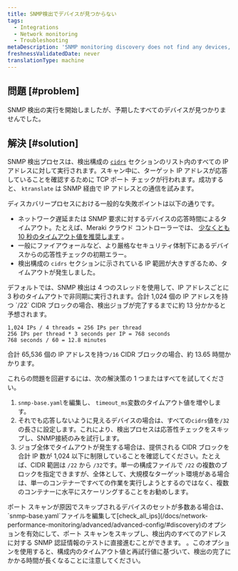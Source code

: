 ```yaml
---
title: SNMP検出でデバイスが見つからない
tags:
  - Integrations
  - Network monitoring
  - Troubleshooting
metaDescription: 'SNMP monitoring discovery does not find any devices, or you didn''t find all of the devices you expected.'
freshnessValidatedDate: never
translationType: machine
---
```


## 問題 [#problem]

SNMP 検出の実行を開始しましたが、予期したすべてのデバイスが見つかりませんでした。

## 解決 [#solution]

SNMP 検出プロセスは、検出構成の [`cidrs`](/docs/network-performance-monitoring/advanced/advanced-config/#discovery) セクションのリスト内のすべての IP アドレスに対して実行されます。スキャン中に、ターゲット IP アドレスが応答していることを確認するために TCP ポート チェックが行われます。成功すると、 `ktranslate` は SNMP 経由で IP アドレスとの通信を試みます。

ディスカバリープロセスにおける一般的な失敗ポイントは以下の通りです。

* ネットワーク遅延または SNMP 要求に対するデバイスの応答時間によるタイムアウト。たとえば、Meraki クラウド コントローラーでは、 [少なくとも 10 秒のタイムアウト値を推奨します](https://documentation.meraki.com/General_Administration/Monitoring_and_Reporting/SNMP_Overview_and_Configuration) 。
* 一般にファイアウォールなど、より厳格なセキュリティ体制下にあるデバイスからの応答性チェックの初期エラー。
* 検出構成の `cidrs` セクションに示されている IP 範囲が大きすぎるため、タイムアウトが発生しました。

<Callout variant="important">
  デフォルトでは、SNMP 検出は 4 つのスレッドを使用して、IP アドレスごとに 3 秒のタイムアウトで非同期に実行されます。合計 1,024 個の IP アドレスを持つ `/22` CIDR ブロックの場合、検出ジョブが完了するまでに約 13 分かかると予想されます。

  ```
  1,024 IPs / 4 threads = 256 IPs per thread 
  256 IPs per thread * 3 seconds per IP = 768 seconds
  768 seconds / 60 = 12.8 minutes
  ```

  合計 65,536 個の IP アドレスを持つ`/16` CIDR ブロックの場合、約 13.65 時間かかります。
</Callout>

これらの問題を回避するには、次の解決策の 1 つまたはすべてを試してください。

1. `snmp-base.yaml`を編集し、 `timeout_ms`変数のタイムアウト値を増やします。
2. それでも応答しないように見えるデバイスの場合は、すべての`cidrs`値を`/32`の長さに設定します。これにより、検出プロセスは応答性チェックをスキップし、SNMP接続のみを試行します。
3. ジョブ全体でタイムアウトが発生する場合は、提供される CIDR ブロックを合計 IP 数が 1,024 以下に制限していることを確認してください。たとえば、CIDR 範囲は `/22` から `/32`です。単一の構成ファイルで `/22` の複数のブロックを指定できますが、全体として、大規模なターゲット環境がある場合は、単一のコンテナーですべての作業を実行しようとするのではなく、複数のコンテナーに水平にスケーリングすることをお勧めします。

<Callout variant="tip">
  ポート スキャンが原因でスキップされるデバイスのセットが多数ある場合は、 `snmp-base.yaml`ファイルを編集して[check_all_ips](/docs/network-performance-monitoring/advanced/advanced-config/#discovery)のオプションを有効にして、ポート スキャンをスキップし、検出内のすべてのアドレスに対する SNMP 認証情報のテストに直接進むことができます。 。このオプションを使用すると、構成内のタイムアウト値と再試行値に基づいて、検出の完了にかかる時間が長くなることに注意してください。
</Callout>